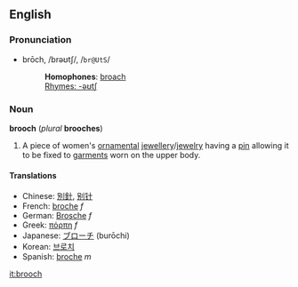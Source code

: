 ==English==
===Pronunciation===
*brōch, /brəʊtʃ/, /<tt>br@UtS</tt>/
*:'''Homophones''': [[broach]]
*:[[Rhymes:English:-əʊtʃ|Rhymes: -əʊtʃ]]

===Noun===
'''brooch''' (''plural'' '''brooches''')

#A piece of women's [[ornamental]] [[jewellery]]/[[jewelry]] having a [[pin]] allowing it to be fixed to [[garment]]s worn on the upper body.

====Translations====
*Chinese: [[別針]], [[别针]]
*French: [[broche]] ''f''
*German: [[Brosche]] ''f''
*Greek: [[πόρπη]] ''f''
*Japanese: [[ブローチ]] (burōchi)
*Korean: [[브로치]]
*Spanish: [[broche]] ''m''

[[it:brooch]]
